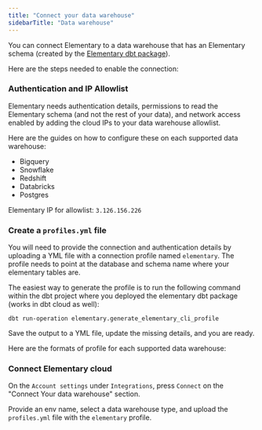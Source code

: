 ```yaml
---
title: "Connect your data warehouse"
sidebarTitle: "Data warehouse"
---
```


You can connect Elementary to a data warehouse that has an Elementary schema (created by the [Elementary dbt package](/cloud/onboarding/quickstart-dbt-package)).

Here are the steps needed to enable the connection: 

### Authentication and IP Allowlist

Elementary needs authentication details, permissions to read the Elementary schema (and not the rest of your data), and network access enabled by adding the cloud IPs to your data warehouse allowlist. 

Here are the guides on how to configure these on each supported data warehouse:

- Bigquery
- Snowflake
- Redshift
- Databricks
- Postgres

Elementary IP for allowlist: `3.126.156.226`

### Create a `profiles.yml` file

You will need to provide the connection and authentication details by uploading a YML file with a connection profile named `elementary`.
The profile needs to point at the database and schema name where your elementary tables are. 

The easiest way to generate the profile is to run the following command within the dbt project where you deployed the elementary dbt package (works in dbt cloud as well):

```shell
dbt run-operation elementary.generate_elementary_cli_profile
```

Save the output to a YML file, update the missing details, and you are ready. 

Here are the formats of profile for each supported data warehouse:

<Snippet file="profiles/all-profiles.mdx" />


### Connect Elementary cloud

On the `Account settings` under `Integrations`, press `Connect` on the "Connect Your data warehouse" section.

Provide an env name, select a data warehouse type, and upload the `profiles.yml` file with the `elementary` profile. 
